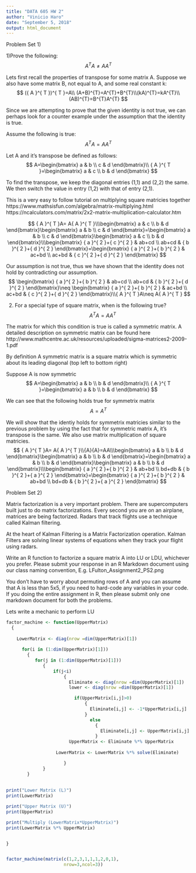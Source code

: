 ```yaml
---
title: "DATA 605 HW 2"
author: "Vinicio Haro"
date: "September 5, 2018"
output: html_document
---
```


Problem Set 1)

1)Prove the following:
$$
{ A }^{ T }A\neq A{ A }^{ T }
$$

Lets first recall the properties of transpose for some matrix A. Suppose we also have some matrix B, not equal to A, and some real constant k:
$$
({ A }^{ T })^{ T }=A\\ (A+B)^{T}=A^{T}+B^{T}\\(kA)^{T}=kA^{T}\\(AB)^{T}=B^{T}A^{T}
$$

Since we are attempting to prove that the given identity is not true, we can perhaps look for a counter example under the assumption that the identity is true. 

Assume the following is true:
$$
{ A }^{ T }A= A{ A }^{ T }
$$

Let A and it's transpose be defined as follows: 
$$
A=\begin{bmatrix} a & b \\ c & d \end{bmatrix}\\ { A }^{ T }=\begin{bmatrix} a & c \\ b & d \end{bmatrix}
$$

To find the transpose, we keep the diagonal entries (1,1) and (2,2) the same. We then switch the value in entry (1,2) with that of entry (2,1). 

This is a very easy to follow tutorial on multiplying square matricies together 
https://www.mathsisfun.com/algebra/matrix-multiplying.html
https://ncalculators.com/matrix/2x2-matrix-multiplication-calculator.htm

$$
{ A }^{ T }A= A{ A }^{ T }\\\begin{bmatrix} a & c \\ b & d \end{bmatrix}\begin{bmatrix} a & b \\ c & d \end{bmatrix}=\begin{bmatrix} a & b \\ c & d \end{bmatrix}\begin{bmatrix} a & c \\ b & d \end{bmatrix}\\\begin{bmatrix} { a }^{ 2 }+{ c }^{ 2 } & ab+cd \\ ab+cd & { b }^{ 2 }+{ d }^{ 2 } \end{bmatrix}=\begin{bmatrix} { a }^{ 2 }+{ b }^{ 2 } & ac+bd \\ ac+bd & { c }^{ 2 }+{ d }^{ 2 } \end{bmatrix}
$$

Our assumption is not true, thus we have shown that the identity does not hold by contradicting our assumption. 
$$
\begin{bmatrix} { a }^{ 2 }+{ b }^{ 2 } & ab+cd \\ ab+cd & { b }^{ 2 }+{ d }^{ 2 } \end{bmatrix}\neq \begin{bmatrix} { a }^{ 2 }+{ b }^{ 2 } & ac+bd \\ ac+bd & { c }^{ 2 }+{ d }^{ 2 } \end{bmatrix}\\{ A }^{ T }A\neq A{ A }^{ T }
$$

2) For a special type of square matrix, when is the following true?
$$
{ A }^{ T }A= A{ A }^{ T }
$$


The matrix for which this condition is true is called a symmetric matrix. A detailed description on symmetric matrix can be found here http://www.mathcentre.ac.uk/resources/uploaded/sigma-matrices2-2009-1.pdf

By definition A symmetric matrix is a square matrix which is symmetric about its leading diagonal (top left to
bottom right)

Suppose A is now symmetric 
$$
A=\begin{bmatrix} a & b \\ b & d \end{bmatrix}\\ { A }^{ T }=\begin{bmatrix} a & b \\ b & d \end{bmatrix}
$$

We can see that the following holds true for symmetrix matrix
$$
A={ A }^{ T }
$$

We will show that the identiy holds for symmetrix matricies similar to the previous problem by using the fact that for symmetric matrix A, it's transpose is the same. We also use matrix multiplication of square matricies. 
$$
{ A }^{ T }A= A{ A }^{ T }\\{A}{A}=AA\\\begin{bmatrix} a & b \\ b & d \end{bmatrix}\begin{bmatrix} a & b \\ b & d \end{bmatrix}=\begin{bmatrix} a & b \\ b & d \end{bmatrix}\begin{bmatrix} a & b \\ b & d \end{bmatrix}\\\begin{bmatrix} { a }^{ 2 }+{ b }^{ 2 } & ab+bd \\ bd+db & { b }^{ 2 }+{ a }^{ 2 } \end{bmatrix}=\begin{bmatrix} { a }^{ 2 }+{ b }^{ 2 } & ab+bd \\ bd+db & { b }^{ 2 }+{ a }^{ 2 } \end{bmatrix}
$$


Problem Set 2) 

Matrix factorization is a very important problem. There are supercomputers built just to do matrix factorizations. Every second you are on an airplane, matrices are being factorized. Radars that track flights use a technique called Kalman filtering. 

At the heart of Kalman Filtering is a Matrix Factorization operation. Kalman Filters are solving linear
systems of equations when they track your flight using radars.

Write an R function to factorize a square matrix A into LU or LDU, whichever you
prefer. Please submit your response in an R Markdown document using our class naming
convention, E.g. LFulton_Assignment2_PS2.png

You don't have to worry about permuting rows of A and you can assume that A is less
than 5x5, if you need to hard-code any variables in your code. If you doing the entire
assignment in R, then please submit only one markdown document for both the problems.

Lets write a mechanic to perform LU
```r
factor_machine <- function(UpperMatrix) 
  {
  
    LowerMatrix <- diag(nrow =dim(UpperMatrix)[1])
  
      for(i in (1:dim(UpperMatrix)[1]))
        {
           for(j in (1:dim(UpperMatrix)[1]))
              {
                  if(j<i)
                      {
                        Eliminate <- diag(nrow =dim(UpperMatrix)[1])
                        lower <- diag(nrow =dim(UpperMatrix)[1])

                          if(UpperMatrix[i,j]>0)
                              {
                                Eliminate[i,j] <- -1*UpperMatrix[i,j]
                              }
                                else 
                                  {
                                    Eliminate[i,j] <- UpperMatrix[i,j]
                                  }
                        UpperMatrix <- Eliminate %*% UpperMatrix
              
                   LowerMatrix <- LowerMatrix %*% solve(Eliminate)  

                      }
              }
        }
    
    
print("Lower Matrix (L)")
print(LowerMatrix)

print("Upper Matrix (U)")
print(UpperMatrix)

print("Multiply (LowerMatrix*UpperMatrix)")
print(LowerMatrix %*% UpperMatrix)


} 



```



```r
factor_machine(matrix(c(1,2,3,1,1,1,2,0,1),
                      nrow=3,ncol=3))
```






















